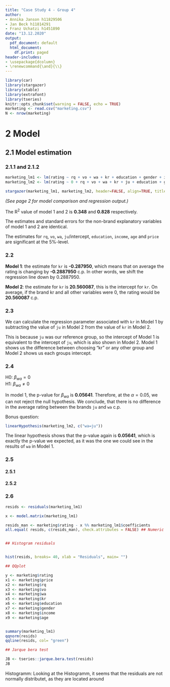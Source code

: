 ```yaml
---
title: "Case Study 4 - Group 4"
author:
- Annika Janson h11829506
- Jan Beck h11814291
- Franz Uchatzi h1451890
date: "13.12.2020"
output:
  pdf_document: default
  html_document:
    df.print: paged
header-includes:
- \usepackage{dcolumn}
- \renewcommand{\and}{\\}
---
```



```r
library(car)
library(stargazer)
library(xtable)
library(extrafont)
library(tseries)
knitr::opts_chunk$set(warning = FALSE, echo = TRUE)
marketing <- read.csv("marketing.csv")
N <- nrow(marketing)
```

# 2 Model

## 2.1 Model estimation

### 2.1.1 and 2.1.2  

```r
marketing_lm1 <- lm(rating ~ rq + vo + wa + kr + education + gender + income + age + price, marketing)
marketing_lm2 <- lm(rating ~ 0 + rq + vo + wa + kr + ju + education + gender + income + age  + price, marketing)
```

```r
stargazer(marketing_lm1, marketing_lm2, header=FALSE, align=TRUE, title="Model comparison")
```


*(See page 2 for model comparison and regression output.)*

The R^2^ value of model 1 and 2 is __0.348__ and __0.828__ respectively. 

The estimates and standard errors for the non-brand explanatory variables of model 1 and 2 are identical.

The estimates for `rq`, `vo`, `wa`, `ju`/intercept, `education`, `income`, `age` and `price` are significant at the 5%-level.

### 2.2 

__Model 1__: the estimate for `kr` is __-0.287950__, which means that on average the rating is changing by __-0.2887950__ c.p. In other words, we shift the regression line down by 0.2887950.

__Model 2__: the estimate for `kr` is __20.560087__, this is the intercept for `kr`. On average, if the brand kr and all other variables were 0, the rating would be __20.560087__ c.p.

### 2.3

We can calculate the regression parameter associated with `kr` in Model 1 by subtracting the value of `ju` in Model 2 from the value of `kr` in Model 2. 

This is because `ju` was our reference group, so the intercept of Model 1 is equivalent to the intercept of `ju`, which is also shown in Model 2. Model 1 shows us the difference between choosing "kr" or any other group and Model 2 shows us each groups intercept. 

\newpage

### 2.4 

H0: $\beta_{wa} = 0$  
H1: $\beta_{wa} \neq 0$ 

In model 1, the p-value for $\beta_{wa}$ is __0.05641__. Therefore, at the $\alpha=0.05$, we can not reject the null hypothesis. We conclude, that there is no difference in the average rating between the brands `ju` and `wa` c.p.

Bonus question: 

```r
linearHypothesis(marketing_lm2, c("wa=ju")) 
```

The linear hypothesis shows that the p-value again is __0.05641__, which is exactly the p-value we expected, as it was the one we could see in the results of `wa` in Model 1. 

### 2.5 
#### 2.5.1

#### 2.5.2

### 2.6

```r

resids <- residuals(marketing_lm1)

x <- model.matrix(marketing_lm1)

resids_man <- marketing$rating - x %% marketing_lm1$coefficients
all.equal( resids, c(resids_man), check.attributes = FALSE) ## Numeric lengths differ?


## Histogram residuals


hist(resids, breaks= 40, xlab = "Residuals", main= "")

## QQplot

y <- marketing$rating
x1 <- marketing$price
x2 <- marketing$rq
x3 <- marketing$vo
x4 <- marketing$wa
x5 <- marketing$kr
x6 <- marketing$education
x7 <- marketing$gender
x8 <- marketing$income
x9 <- marketing$age


summary(marketing_lm1)
qqnorm(resids)
qqline(resids, col= "green")

## Jarque bera test

JB <- tseries::jarque.bera.test(resids)
JB

```

Histogramm: Looking at the Histogramm, it seems that the residuals are not normally distributet, as they are located around 